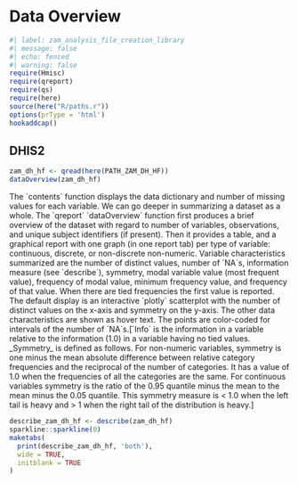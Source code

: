 # Data Overview

```r
#| label: zam_analysis_file_creation_library
#| message: false
#| echo: fenced
#| warning: false
require(Hmisc)
require(qreport)
require(qs)
require(here)
source(here("R/paths.r"))
options(prType = 'html')
hookaddcap()
```

## DHIS2

```r
zam_dh_hf <- qread(here(PATH_ZAM_DH_HF))
dataOverview(zam_dh_hf)
```

::: margin-overview
The \`contents\` function displays the data dictionary and number of missing values for each variable. We can go deeper in summarizing a dataset as a whole. The \`qreport\` \`dataOverview\` function first produces a brief overview of the dataset with regard to number of variables, observations, and unique subject identifiers (if present). Then it provides a table, and a graphical report with one graph (in one report tab) per type of variable: continuous, discrete, or non-discrete non-numeric. Variable characteristics summarized are the number of distinct values, number of \`NA\`s, information measure (see \`describe\`), symmetry, modal variable value (most frequent value), frequency of modal value, minimum frequency value, and frequency of that value. When there are tied frequencies the first value is reported. The default display is an interactive \`plotly\` scatterplot with the number of distinct values on the x-axis and symmetry on the y-axis. The other data characteristics are shown as hover text. The points are color-coded for intervals of the number of \`NA\`s.\[\`Info\` is the information in a variable relative to the information (1.0) in a variable having no tied values. \_Symmetry\_ is defined as follows. For non-numeric variables, symmetry is one minus the mean absolute difference between relative category frequencies and the reciprocal of the number of categories. It has a value of 1.0 when the frequencies of all the categories are the same. For continuous variables symmetry is the ratio of the 0.95 quantile minus the mean to the mean minus the 0.05 quantile. This symmetry measure is \< 1.0 when the left tail is heavy and \> 1 when the right tail of the distribution is heavy.\]
:::

```r
describe_zam_dh_hf <- describe(zam_dh_hf)
sparkline::sparkline(0)
maketabs(
  print(describe_zam_dh_hf, 'both'),
  wide = TRUE,
  initblank = TRUE
)
```

